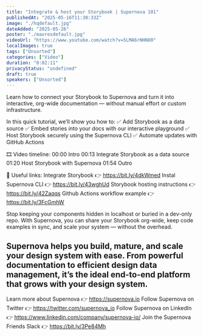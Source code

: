 ```yaml
---
title: "Integrate & host your Storybook | Supernova 101"
publishedAt: "2025-05-16T11:30:33Z"
image: "./hqdefault.jpg"
dateAdded: "2025-05-26"
poster: "./maxresdefault.jpg"
videoUrl: "https://www.youtube.com/watch?v=5LMA6rNHNO0"
localImages: true
tags: ["Unsorted"]
categories: ["Video"]
duration: "0:02:11"
privacyStatus: "undefined"
draft: true
speakers: ["Unsorted"]
---
```

Learn how to connect your Storybook to Supernova and turn it into interactive, org-wide documentation — without manual effort or custom infrastructure.

In this quick tutorial, we’ll show you how to:
✅ Add Storybook as a data source
✅ Embed stories into your docs with our interactive playground
✅ Host Storybook securely using the Supernova CLI
✅ Automate updates with GitHub Actions

🎞️ Video timeline:
00:00 Intro
00:13 Integrate Storybook as a data source
01:20 Host Storybook with Supernova
01:54 Outro

🌟 Useful links:
Integrate Storybook 👉 https://bit.ly/4dkWmed
Instal Supernova CLI 👉 https://bit.ly/43wghUd
Storybook hosting instructions 👉 https://bit.ly/42Zaqqs
Github Actions workflow example 👉 https://bit.ly/3FcGmhW

Stop keeping your components hidden in localhost or buried in a dev-only repo. With Supernova, you can share your Storybook org-wide, keep code examples in sync, and scale your system — without the overhead.


Supernova helps you build, mature, and scale your design system with ease. From powerful documentation to efficient design data management, it’s the ideal end-to-end platform that grows with your design system.
----------
Learn more about Supernova 👉 https://supernova.io
Follow Supernova on Twitter 👉  https://twitter.com/supernova_io
Follow Supernova on LinkedIn 👉 https://www.linkedin.com/company/supernova-io/
Join the Supernova Friends Slack 👉 https://bit.ly/3Pe84Mh
